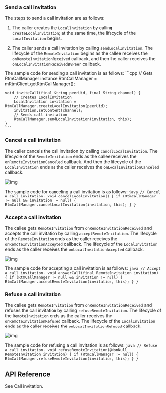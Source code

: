 <PlatformWrapper platform="linux-java">
    
### Send a call invitation

The steps to send a call invitation are as follows:

1.  The caller creates the `LocalInvitation` by calling `createLocalInvitation`; at the same time, the lifecycle of the `LocalInvitation` begins.

2.  The caller sends a call invitation by calling `sendLocalInvitation`. The lifecycle of the `RemoteInvitation` begins as the callee receives the `onRemoteInvitationReceived` callback, and then the caller receives the `onLocalInvitationReceivedByPeer` callback.

The sample code for sending a call invitation is as follows:
    ```cpp
    // Gets RtmCallManager instance
    RtmCallManager = mRtmClient.getRtmCallManager();

    void inviteCall(final String peerUid, final String channel) {
        // Creates LocalInvitation
        LocalInvitation invitation = RtmCallManager.createLocalInvitation(peerUid);
        invitation.setContent(channel);
        // Sends call invitation
        RtmCallManager.sendLocalInvitation(invitation, this);
    }
    ```

### Cancel a call invitation

The caller cancels the call invitation by calling `cancelLocalInvitation`. The lifecycle of the `RemoteInvitation` ends as the callee receives the `onRemoteInvitationCanceled` callback. And then the lifecycle of the `LocalInvitation` ends as the caller receives the `onLocalInvitationCanceled` callback.

![img](https://web-cdn.agora.io/docs-files/1598604551624)

The sample code for canceling a call invitation is as follows:
    ```java
    // Cancel a call invitation.
    void cancelLocalInvitation() {
            if (RtmCallManager != null && invitation != null) {
                RtmCallManager.cancelLocalInvitation(invitation, this);
            }
        }
    ```
### Accept a call invitation

The callee gets `RemoteInvitation` from `onRemoteInvitationReceived` and accepts the call invitation by calling `acceptRemoteInvitation`. The lifecycle of the `RemoteInvitation` ends as the caller receives the `onRemoteInvitationAccepted` callback. The lifecycle of the `LocalInvitation` ends as the caller receives the `onLocalInvitationAccepted` callback.

![img](https://web-cdn.agora.io/docs-files/1598604558155)

The sample code for accepting a call invitation is as follows:
    ```java
    // Accept a call invitation.
    void answerCall(final RemoteInvitation invitation) {
            if (RtmCallManager != null && invitation != null) {
                RtmCallManager.acceptRemoteInvitation(invitation, this);
            }
        }
    ```
### Refuse a call invitation

The callee gets `RemoteInvitation` from `onRemoteInvitationReceived` and refuses the call invitation by calling `refuseRemoteInvitation`. The lifecycle of the `RemoteInvitation` ends as the caller receives the `onRemoteInvitationRefused` callback. The lifecycle of the `LocalInvitation` ends as the caller receives the `onLocalInvitationRefused` callback.

![img](https://web-cdn.agora.io/docs-files/1598604564189)

The sample code for refusing a call invitation is as follows:
    ```java
    // Refuse a call invitation.
    void refuseRemoteInvitation(@NonNull RemoteInvitation invitation) {
            if (RtmCallManager != null) {
                RtmCallManager.refuseRemoteInvitation(invitation, this);
            }
        }
    ```
## API Reference

See <Link to="{{Global.SIGNALING_API_REF_LINUX_JAVA_ROOT}}/index.html#callinvitation">Call invitation</Link>.
    
</PlatformWrapper>

